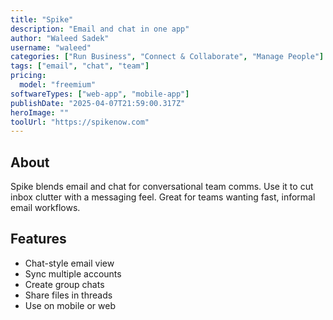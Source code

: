 ---
title: "Spike"
description: "Email and chat in one app"
author: "Waleed Sadek"
username: "waleed"
categories: ["Run Business", "Connect & Collaborate", "Manage People"]
tags: ["email", "chat", "team"]
pricing:
  model: "freemium"
softwareTypes: ["web-app", "mobile-app"]
publishDate: "2025-04-07T21:59:00.317Z"
heroImage: ""
toolUrl: "https://spikenow.com"
---
## About
Spike blends email and chat for conversational team comms. Use it to cut inbox clutter with a messaging feel. Great for teams wanting fast, informal email workflows.

## Features
- Chat-style email view
- Sync multiple accounts
- Create group chats
- Share files in threads
- Use on mobile or web